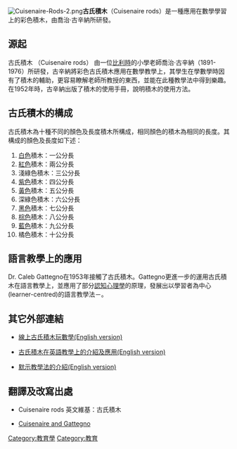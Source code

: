{{lead section|time=2013-04-05T05:49:54+00:00}}
[[File:Cuisenaire-Rods-2.png|thumb]]'''古氏積木'''（Cuisenaire rods）是一種應用在數學學習上的彩色積木，由喬治·古辛納所研發。

== 源起 ==

古氏積木 （Cuisenaire rods） 由一位[[比利時|比利時]]的小學老師喬治·古辛納（1891-1976）所研發，古辛納將彩色古氏積木應用在數學教學上，其學生在學數學時因有了積木的輔助，更容易瞭解老師所教授的東西，並能在此種教學法中得到樂趣。在1952年時，古辛納出版了積木的使用手冊，說明積木的使用方法。

== 古氏積木的構成 ==

古氏積木為十種不同的顏色及長度積木所構成，相同顏色的積木為相同的長度。其構成的顏色及長度如下述：

# [[白色|白色]]積木：一公分長
# [[紅色|紅色]]積木：兩公分長
# 淺綠色積木：三公分長
# [[紫色|紫色]]積木：四公分長
# [[黃色|黃色]]積木：五公分長
# 深綠色積木：六公分長
# [[黑色|黑色]]積木：七公分長
# [[棕色|棕色]]積木：八公分長
# [[藍色|藍色]]積木：九公分長
# 橘色積木：十公分長

== 語言教學上的應用 ==

Dr. Caleb Gattegno在1953年接觸了古氏積木。Gattegno更進一步的運用古氏積木在語言教學上，並應用了部分[[認知心理學|認知心理學]]的原理，發展出以學習者為中心(learner-centred)的語言教學法－{{le|默示教學法|The Silent Way}}。

== 其它外部連結 ==

* [http://www.mathplayground.com/CuisenaireRods.html 線上古氏積木玩數學(English version)] {{Wayback|url=http://www.mathplayground.com/CuisenaireRods.html |date=20080511154157 }}

* [https://web.archive.org/web/20070429114152/http://www.teachingenglish.org.uk/think/resources/rods.shtml 古氏積木在英語教學上的介紹及應用(English version)]

* [https://web.archive.org/web/20070406073912/http://www.cuisenaire.co.uk/languages/index.htm 默示教學法的介紹(English version)]

== 翻譯及改寫出處 ==

* Cuisenaire rods 英文維基：古氏積木

* [https://web.archive.org/web/20070406074008/http://www.cuisenaire.co.uk/cuisenaire/products/history/algebra.htm Cuisenaire and Gattegno]

[[Category:教育學|Category:教育學]]
[[Category:教育|Category:教育]]